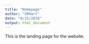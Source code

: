 ```yaml
---
title: "Homepage"
author: "SRHart"
date: "8/15/2018"
output: html_document
---
```


This is the landing page for the website.